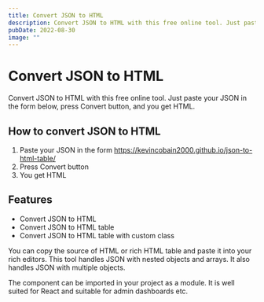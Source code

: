 ```yaml
---
title: Convert JSON to HTML
description: Convert JSON to HTML with this free online tool. Just paste your JSON in the form below, press Convert button, and you get HTML.
pubDate: 2022-08-30
image: ""
---
```


# Convert JSON to HTML

Convert JSON to HTML with this free online tool. Just paste your JSON in the form below, press Convert button, and you get HTML.

## How to convert JSON to HTML

1. Paste your JSON in the form https://kevincobain2000.github.io/json-to-html-table/
2. Press Convert button
3. You get HTML

## Features

* Convert JSON to HTML
* Convert JSON to HTML table
* Convert JSON to HTML table with custom class

You can copy the source of HTML or rich HTML table and paste it into your rich editors.
This tool handles JSON with nested objects and arrays. It also handles JSON with multiple objects.

The component can be imported in your project as a module. It is well suited for React and suitable for admin dashboards etc.
